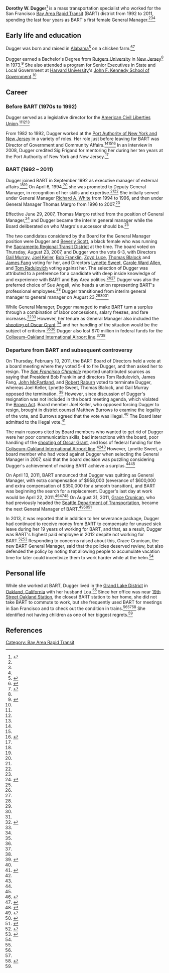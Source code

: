 '''Dorothy W. Dugger'''<ref name=bart-dugger-becomes-gm>{{cite web|url = http://www.bart.gov/news/articles/2007/newsx20070823|title = BART Board makes history, picks first female to lead agency. Board promotes Dorothy Dugger to General Manager|date = August 23, 2007|accessdate = August 20, 2017|publisher = [[Bay Area Rapid Transit]]}}</ref> is a mass transportation specialist who worked for the San Francisco [[Bay Area Rapid Transit]] (BART) district from 1992 to 2011, spending the last four years as BART's first female General Manager.<ref name=bart-dugger-becomes-gm/><ref name=sfgate-dugger-becomes-gm/><ref name=bart-dugger-resigns/>

== Early life and education ==

Dugger was born and raised in [[Alabama]]<ref name=ebt-cool-dugger>{{cite web|url = http://www.eastbaytimes.com/2009/10/10/bart-leader-stays-cool-under-pressure/|title = BART leader stays cool under pressure|date = October 10, 2009|accessdate = August 20, 2017|publisher = East Bay Times|date = August 15, 2016|accessdate = August 20, 2017|last = Mara|first = Janis}}</ref> on a chicken farm.<ref name=sfgate-dugger-becomes-gm>{{cite web|url = http://www.sfgate.com/bayarea/article/Dorothy-Dugger-named-new-head-of-BART-vote-2508338.php|title = Dorothy Dugger named new head of BART - vote challenged as tainted|date = August 23, 2007|accessdate = August 20, 2017|publisher = ''[[San Francisco Chronicle]]''}}</ref><ref name=mercurynews-dugger-becomes-gm>{{cite web|url = http://www.mercurynews.com/2007/08/23/bart-appoints-first-female-general-manager/|title = Bart appoints first female general manager|publisher = Mercury News|date = August 23, 2007|accessdate = July 27, 2017}}</ref>

Dugger earned a Bachelor's Degree from [[Rutgers University]] in [[New Jersey]]<ref name=sfgate-dugger-becomes-gm/> in 1973.<ref name=bizjournals-dugger-becomes-gm>{{cite web|url = https://www.bizjournals.com/sanjose/stories/2007/08/20/daily65.html|title = BART makes interim GM permanent|date = August 23, 2007|accessdate = July 27, 2017|publisher = Silicon Valley Business Journal}}</ref> She also attended a program for Senior Executives in State and Local Government at [[Harvard University]]'s [[John F. Kennedy School of Government]].<ref name=sfgate-dugger-becomes-gm/>

== Career ==

=== Before BART (1970s to 1992) ===

Dugger served as a legislative director for the [[American Civil Liberties Union]].<ref name=sfgate-dugger-becomes-gm/><ref name=ebt-cool-dugger/><ref name=bart-dugger-becomes-gm/>

From 1982 to 1992, Dugger worked at the [[Port Authority of New York and New Jersey]] in a variety of roles. Her role just before leaving for BART was Director of Government and Community Affairs.<ref name=sfgate-dugger-becomes-gm/><ref name=ebt-cool-dugger/><ref name=dugger-convo>{{cite web|url = http://www.bizjournals.com/eastbay/stories/2008/01/28/newscolumn1.html|title = A conversation with BART General Manager Dorothy Dugger|publisher = East Bay Business Times|date = January 27, 2008|accessdate = August 20, 2017|last = Consol|first = Mike}}</ref> In an interview in 2008, Dugger credited Sig Frigand for mentoring her during her ten years at the Port Authority of New York and New Jersey.<ref name=dugger-convo/>

=== BART (1992 – 2011) ===

Dugger joined BART in September 1992 as executive manager of external affairs.<ref name=mercurynews-dugger-becomes-gm/><ref name=bart-dugger-becomes-gm/> On April 6, 1994,<ref name=mercurynews-dugger-becomes-gm/> she was promoted to Deputy General Manager, in recognition of her skills and expertise.<ref name=sfgate-dugger-becomes-gm/><ref name=bart-dugger-becomes-gm/> She initially served under General Manager [[Richard A. White]] from 1994 to 1996, and then under General Manager Thomas Margro from 1996 to 2007.<ref name=bart-dugger-becomes-gm/>

Effective June 29, 2007, Thomas Margro retired from the position of General Manager,<ref name=apta-margro-retires>{{cite web|url = http://www.apta.com/passengertransport/Documents/archive_3857.htm|title = Margro to Retire as BART General Manager|date = April 16, 2007|accessdate = August 20, 2017|publisher = American Public Transportation Association}}</ref> and Dugger became the interim general manager while the Board deliberated on who Margro's successor should be.<ref name=sfgate-dugger-becomes-gm/>

The two candidates considered by the Board for the General Manager position were Dugger and [[Beverly Scott]], a black female who was running the [[Sacramento Regional Transit District]] at the time. The board voted on Thursday, August 23, 2007, and Dugger won the vote 6-3, with Directors [[Gail Murray]], [[Joel Keller]], [[Bob Franklin]], [[Zoyd Luce]], [[Thomas Blalock]] and [[James Fang]] voting for her, and Directors [[Lynette Sweet]], [[Carole Ward Allen]], and [[Tom Radulovich]] voting against her. The selection of Dugger was attributed to a preference for a candidate with deep inside knowledge of and experience with BART and Bay Area politics.<ref name=sfgate-dugger-becomes-gm/><ref name=mercurynews-dugger-becomes-gm/> Dugger was also the preferred choice of Sue Angeli, who heads a union representing BART's professional employees.<ref name=mercurynews-dugger-becomes-gm/> Dugger transitioned from interim general manager to general manager on August 23.<ref name=bart-dugger-becomes-gm/><ref name=sfgate-dugger-becomes-gm/><ref name=mercurynews-dugger-becomes-gm/>

While General Manager, Dugger managed to make BART turn a surplus through a combination of labor concessions, salary freezes, and fare increases.<ref name=sfexaminer-dugger-surplus>{{cite web|url = http://www.sfexaminer.com/bart-board-plans-to-oust-general-manager-dorothy-dugger-despite-surplus/|title = BART board plans to oust General Manager Dorothy Dugger despite surplus|last = Reisman|first = Will|date = March 8, 2011|accessdate = August 20, 2017|publisher = San Francisco Examiner}}</ref><ref name=sfgate-board-firing-meeting/> However, her tenure as General Manager also included the [[shooting of Oscar Grant]],<ref name=ebt-cool-dugger/> and her handling of the situation would be the subject of criticism.<ref name=sfexaminer-dugger-surplus/><ref name=sfgate-board-firing-meeting/> Dugger also lost $70 million in federal funds for the [[Coliseum–Oakland International Airport line]].<ref name=sfexaminer-dugger-surplus/><ref name=sfgate-board-firing-meeting/>

=== Departure from BART and subsequent controversy ===

On Thursday, February 10, 2011, the BART Board of Directors held a vote at a board meeting where they voted 5-4 to fire Dugger, and then asked her to resign. The ''[[San Francisco Chronicle]]'' reported unattributed sources as saying that President Bob Franklin and directors Tom Radulovich, James Fang, [[John McPartland]], and [[Robert Raburn]] voted to terminate Dugger, whereas Joel Keller, Lynette Sweet, Thomas Blalock, and Gail Murray opposed the termination. <ref name=sfgate-board-firing-meeting>{{cite web|url = http://www.sfgate.com/bayarea/article/BART-board-may-fire-Dorothy-Dugger-2475687.php|title = BART board may fire Dorothy Dugger|last = Cabanatuan|first = Michael|date = February 12, 2011|accessdate = July 23, 2017|publisher = ''San Francisco Chronicle''}}</ref> However, since discussion of Dugger's resignation was not included in the board meeting agenda, which violated the [[Brown Act]]. Board member Joel Keller, who opposed forcing Dugger to resign, brought in district counsel Matthew Burrows to examine the legality of the vote, and Burrows agreed that the vote was illegal.<ref name=sfgate-board-firing-meeting/> The Board later admitted to the illegal vote.<ref>{{cite web|url = http://www.sfgate.com/bayarea/article/BART-board-owns-up-to-illegal-vote-to-fire-boss-2474481.php|title = BART board owns up to illegal vote to fire boss|last = Cabanatuan|first = Michael|date = February 25, 2011|accessdate = July 23, 2017|publisher = ''San Francisco Chronicle''}}</ref>

The main reasons cited by Board members who wanted to get rid of Dugger were her poor communication skills, bad interactions with the board, poor handling of the [[shooting of Oscar Grant]], and loss of federal funding for the [[Coliseum–Oakland International Airport line]].<ref name=sfgate-board-firing-meeting/><ref name=sfexaminer-dugger-surplus/> However, Lynette Sweet, a board member who had voted against Dugger when selecting the General Manager in 2007, said that the board decision was puzzling considering Dugger's achievement of making BART achieve a surplus.<ref name=sfgate-board-firing-meeting/><ref name=sfexaminer-dugger-surplus/>

On April 13, 2011, BART announced that Dugger was quitting as General Manager, with extra compensation of $958,000 (severance of $600,000 and extra compensation of $350,000 for a smooth transition), and BART was beginning the search for a replacement. Dugger's last day at work would be April 22, 2011.<ref name=bart-dugger-resigns>{{cite web|url = http://www.bart.gov/news/articles/2011/news20110413|title = BART general manager resigns; search for new GM begins Thursday|date = April 13, 2011|accessdate = July 22, 2017|publisher = Bay Area Rapid Transit}}</ref><ref>{{cite web|url = https://ww2.kqed.org/news/2011/04/13/bart-general-manager-dorothy-dugger-resigns-severance-is-958000/|title = BART General Manager Dorothy Dugger Resigns; Severance is $958,000|last = Brooks|first = Jon|date = April 13, 2011|accessdate = July 22, 2017|publisher = ''[[KQED]]''}}</ref><ref>{{cite web|url = http://www.sfgate.com/news/article/BART-s-Dugger-quits-with-1-million-severance-2375176.php|title = BART's Dugger quits with $1 million severance|last = Cabanatuan|first = Michael|date = April 13, 2011|accessdate = July 22, 2017|publisher = ''[[San Francisco Chronicle]]''}}</ref> On August 31, 2011, [[Grace Crunican]], who had previously headed the [[Seattle Department of Transportation]], became the next General Manager of BART.<ref name=examiner-crunican-becomes-gm>{{cite web|url = http://www.sfexaminer.com/grace-crunican-officially-named-new-bart-general-manager/|title = Grace Crunican officially named new BART general manager|date = August 31, 2011|accessdate = July 22, 2017|publisher = SF Examiner}}</ref><ref name=bart-crunican-selected>{{cite web|url = https://www.bart.gov/news/articles/2011/news20110831|title = Grace Crunican is selected as BART's new General Manager|date = August 31, 2011|accessdate = July 22, 2017|publisher = Bay Area Rapid Transit}}</ref><ref name=crunican-in-line-for-bart-gm>{{cite web|url = http://www.sfgate.com/bayarea/matier-ross/article/Grace-Crunican-in-line-for-post-of-BART-manager-2336218.php|title = Grace Crunican in line for post of BART manager|author = Matier & Ross|date = August 3, 2011|accessdate = July 22, 2017|publisher = ''[[San Francisco Chronicle]]''}}</ref>

In 2013, it was reported that in addition to her severance package, Dugger had continued to receive money from BART to compensate for unused sick leave during her 19 years of working for BART, and that, as a result, Dugger was BART's highest paid employee in 2012 despite not working for BART.<ref name=dugger-banked-vacation-time>{{cite web|url = http://www.mercurynews.com/2013/06/12/bart-chief-policies-behind-predecessors-330000-vacation-pay-deserves-review/|title = BART chief: Policies behind predecessor’s $330,000 vacation pay deserves review|last = Peele|first = Thomas|date = June 12, 2013|accessdate = August 20, 2017|publisher = ''The Mercury News''}}</ref><ref name=crunican-excessive-exec-comp>{{cite web|url = http://www.beyondchron.org/are-bart-executives-overpaid/|title = Are BART Executives Overpaid?|date = July 10, 2013|accessdate = July 22, 2017|publisher = Beyond Chron}}</ref> Responding to concerns raised about this, Grace Crunican, the new BART General Manager, said that the policies deserved review, but also defended the policy by noting that allowing people to accumulate vacation time for later could incentivize them to work harder while at the helm.<ref name=dugger-banked-vacation-time/>

== Personal life ==

While she worked at BART, Dugger lived in the [[Grand Lake, Oakland, California|Grand Lake District]] in [[Oakland, California]] with her husband Lou.<ref name=ebt-cool-dugger/> Since her office was near [[19th Street Oakland Station]], the closest BART station to her home, she did not take BART to commute to work, but she frequently used BART for meetings in San Francisco and to check out the condition in trains.<ref name=sfgate-board-firing-meeting/><ref name=ebt-cool-dugger/><ref>{{Cite web|url = https://ginnyprior.com/2008/03/11/dorothy-dugger-bart-general-manager/|title = Dorothy Dugger: BART General Manager|last = Prior|first = Ginny|date = March 11, 2008|accessdate = August 20, 2017}}</ref> She identified not having children as one of her biggest regrets.<ref name=dugger-convo/>

== References ==

{{reflist|30em}}

{{Bay Area Rapid Transit}}

[[Category: Bay Area Rapid Transit]]
